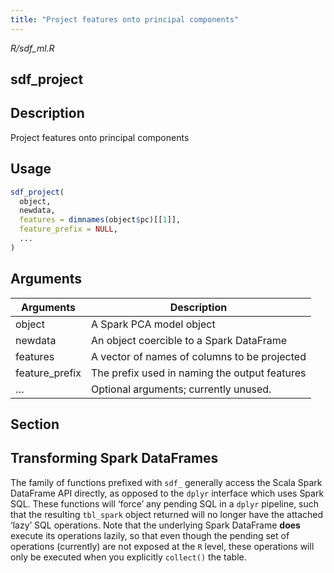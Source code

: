 ```yaml
---
title: "Project features onto principal components"
---
```


*R/sdf_ml.R*

## sdf_project

## Description
Project features onto principal components 


## Usage
```r
sdf_project( 
  object, 
  newdata, 
  features = dimnames(object$pc)[[1]], 
  feature_prefix = NULL, 
  ... 
) 
```

## Arguments
|Arguments|Description|
|---|---|
| object | A Spark PCA model object |
| newdata | An object coercible to a Spark DataFrame |
| features | A vector of names of columns to be projected |
| feature_prefix | The prefix used in naming the output features |
| ... | Optional arguments; currently unused. |


## Section

## Transforming Spark DataFrames

The family of functions prefixed with `sdf_` generally access the Scala Spark DataFrame API directly, as opposed to the `dplyr` interface which uses Spark SQL. These functions will 'force' any pending SQL in a `dplyr` pipeline, such that the resulting `tbl_spark` object returned will no longer have the attached 'lazy' SQL operations. Note that the underlying Spark DataFrame **does** execute its operations lazily, so that even though the pending set of operations (currently) are not exposed at the `R` level, these operations will only be executed when you explicitly `collect()` the table. 





